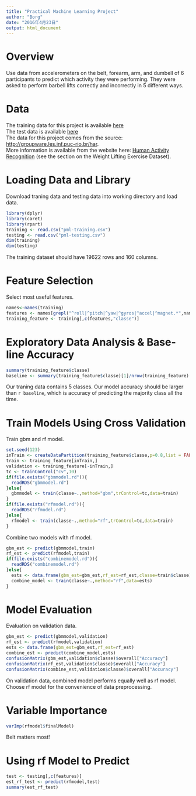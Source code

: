 ```yaml
---
title: "Practical Machine Learning Project"
author: "Borg"
date: "2016年4月23日"
output: html_document
---
```

# Overview  
Use data from accelerometers on the belt, forearm, arm, and dumbell of 6 participants to predict which activity they were performing. They were asked to perform barbell lifts correctly and incorrectly in 5 different ways. 

# Data  
The training data for this project is available [here](https://d396qusza40orc.cloudfront.net/predmachlearn/pml-training.csv)  
The test data is available [here](https://d396qusza40orc.cloudfront.net/predmachlearn/pml-testing.csv)  
The data for this project comes from the source: <http://groupware.les.inf.puc-rio.br/har>.   
More information is available from the website here: [Human Activity Recognition](http://groupware.les.inf.puc-rio.br/har) (see the section on the Weight Lifting Exercise Dataset). 

# Loading Data and Library
Download traning data and testing data into working directory and load data.
```r
library(dplyr)
library(caret)
library(rpart)
training <- read.csv("pml-training.csv")
testing <- read.csv("pml-testing.csv")
dim(training)
dim(testing)
```
The training dataset should have 19622 rows and 160 columns.

# Feature Selection
Select most useful features.
```r
names<-names(training)
features <- names[grepl("^roll|^pitch|^yaw|^gyros|^accel|^magnet.*",names)]
training_feature <- training[,c(features,"classe")]
```

# Exploratory Data Analysis & Base-line Accuracy
```r
summary(training_feature$classe)
baseline <- summary(training_feature$classe)[1]/nrow(training_feature)
```
Our traning data contains 5 classes. Our model accuracy should be larger than `r baseline`, which is accuracy of predicting the majority class all the time.

# Train Models Using Cross Validation
Train gbm and rf model.
```r
set.seed(123)
inTrain <- createDataPartition(training_feature$classe,p=0.8,list = FALSE)
train <- training_feature[inTrain,]
validation <- training_feature[-inTrain,]
tc <- trainControl("cv",10)
if(file.exists("gbmmodel.rd")){
  readRDS("gbmmodel.rd")
}else{
  gbmmodel <- train(classe~.,method="gbm",trControl=tc,data=train)
}
if(file.exists("rfmodel.rd")){
  readRDS("rfmodel.rd")
}else{
  rfmodel <- train(classe~.,method="rf",trControl=tc,data=train)
}
```

Combine two models with rf model.
```r
gbm_est <- predict(gbmmodel,train)
rf_est <- predict(rfmodel,train)
if(file.exists("combinemodel.rd")){
  readRDS("combinemodel.rd")
}else{
  ests <- data.frame(gbm_est=gbm_est,rf_est=rf_est,classe=train$classe)
  combine_model <- train(classe~.,method="rf",data=ests)
}
```

# Model Evaluation
Evaluation on validation data.
```r
gbm_est <- predict(gbmmodel,validation)
rf_est <- predict(rfmodel,validation)
ests <- data.frame(gbm_est=gbm_est,rf_est=rf_est)
combine_est <- predict(combine_model,ests)
confusionMatrix(gbm_est,validation$classe)$overall["Accuracy"]
confusionMatrix(rf_est,validation$classe)$overall["Accuracy"]
confusionMatrix(combine_est,validation$classe)$overall["Accuracy"]
```  
On validation data, combined model performs equally well as rf model. Choose rf model for the convenience of data preprocessing.

# Variable Importance
```r
varImp(rfmodel$finalModel)
```  
Belt matters most!

# Using rf Model to Predict
```r
test <- testing[,c(features)]
est_rf_test <- predict(rfmodel,test)
summary(est_rf_test)
```  
